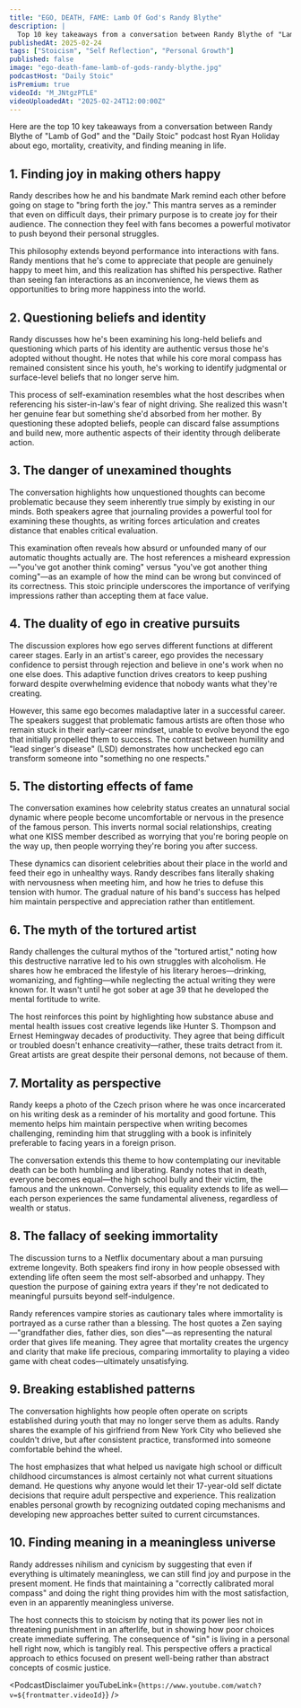 ```yaml
---
title: "EGO, DEATH, FAME: Lamb Of God's Randy Blythe"
description: |
  Top 10 key takeaways from a conversation between Randy Blythe of "Lamb of God" and the "Daily Stoic" podcast host Ryan Holiday about ego, mortality, creativity, and finding meaning in life.
publishedAt: 2025-02-24
tags: ["Stoicism", "Self Reflection", "Personal Growth"]
published: false
image: "ego-death-fame-lamb-of-gods-randy-blythe.jpg"
podcastHost: "Daily Stoic"
isPremium: true
videoId: "M_JNtgzPTLE"
videoUploadedAt: "2025-02-24T12:00:00Z"
---
```



<PodcastSummaryPageLayout frontmatter={frontmatter}>
Here are the top 10 key takeaways from a conversation between Randy Blythe of "Lamb of God" and the "Daily Stoic" podcast host Ryan Holiday about ego, mortality, creativity, and finding meaning in life.

## 1. Finding joy in making others happy

Randy describes how he and his bandmate Mark remind each other before going on stage to "bring forth the joy." This mantra serves as a reminder that even on difficult days, their primary purpose is to create joy for their audience. The connection they feel with fans becomes a powerful motivator to push beyond their personal struggles.

This philosophy extends beyond performance into interactions with fans. Randy mentions that he's come to appreciate that people are genuinely happy to meet him, and this realization has shifted his perspective. Rather than seeing fan interactions as an inconvenience, he views them as opportunities to bring more happiness into the world.

## 2. Questioning beliefs and identity

Randy discusses how he's been examining his long-held beliefs and questioning which parts of his identity are authentic versus those he's adopted without thought. He notes that while his core moral compass has remained consistent since his youth, he's working to identify judgmental or surface-level beliefs that no longer serve him.

This process of self-examination resembles what the host describes when referencing his sister-in-law's fear of night driving. She realized this wasn't her genuine fear but something she'd absorbed from her mother. By questioning these adopted beliefs, people can discard false assumptions and build new, more authentic aspects of their identity through deliberate action.

## 3. The danger of unexamined thoughts

The conversation highlights how unquestioned thoughts can become problematic because they seem inherently true simply by existing in our minds. Both speakers agree that journaling provides a powerful tool for examining these thoughts, as writing forces articulation and creates distance that enables critical evaluation.

This examination often reveals how absurd or unfounded many of our automatic thoughts actually are. The host references a misheard expression—"you've got another think coming" versus "you've got another thing coming"—as an example of how the mind can be wrong but convinced of its correctness. This stoic principle underscores the importance of verifying impressions rather than accepting them at face value.

## 4. The duality of ego in creative pursuits

The discussion explores how ego serves different functions at different career stages. Early in an artist's career, ego provides the necessary confidence to persist through rejection and believe in one's work when no one else does. This adaptive function drives creators to keep pushing forward despite overwhelming evidence that nobody wants what they're creating.

However, this same ego becomes maladaptive later in a successful career. The speakers suggest that problematic famous artists are often those who remain stuck in their early-career mindset, unable to evolve beyond the ego that initially propelled them to success. The contrast between humility and "lead singer's disease" (LSD) demonstrates how unchecked ego can transform someone into "something no one respects."

## 5. The distorting effects of fame

The conversation examines how celebrity status creates an unnatural social dynamic where people become uncomfortable or nervous in the presence of the famous person. This inverts normal social relationships, creating what one KISS member described as worrying that you're boring people on the way up, then people worrying they're boring you after success.

These dynamics can disorient celebrities about their place in the world and feed their ego in unhealthy ways. Randy describes fans literally shaking with nervousness when meeting him, and how he tries to defuse this tension with humor. The gradual nature of his band's success has helped him maintain perspective and appreciation rather than entitlement.

## 6. The myth of the tortured artist

Randy challenges the cultural mythos of the "tortured artist," noting how this destructive narrative led to his own struggles with alcoholism. He shares how he embraced the lifestyle of his literary heroes—drinking, womanizing, and fighting—while neglecting the actual writing they were known for. It wasn't until he got sober at age 39 that he developed the mental fortitude to write.

The host reinforces this point by highlighting how substance abuse and mental health issues cost creative legends like Hunter S. Thompson and Ernest Hemingway decades of productivity. They agree that being difficult or troubled doesn't enhance creativity—rather, these traits detract from it. Great artists are great despite their personal demons, not because of them.

## 7. Mortality as perspective

Randy keeps a photo of the Czech prison where he was once incarcerated on his writing desk as a reminder of his mortality and good fortune. This memento helps him maintain perspective when writing becomes challenging, reminding him that struggling with a book is infinitely preferable to facing years in a foreign prison.

The conversation extends this theme to how contemplating our inevitable death can be both humbling and liberating. Randy notes that in death, everyone becomes equal—the high school bully and their victim, the famous and the unknown. Conversely, this equality extends to life as well—each person experiences the same fundamental aliveness, regardless of wealth or status.

## 8. The fallacy of seeking immortality

The discussion turns to a Netflix documentary about a man pursuing extreme longevity. Both speakers find irony in how people obsessed with extending life often seem the most self-absorbed and unhappy. They question the purpose of gaining extra years if they're not dedicated to meaningful pursuits beyond self-indulgence.

Randy references vampire stories as cautionary tales where immortality is portrayed as a curse rather than a blessing. The host quotes a Zen saying—"grandfather dies, father dies, son dies"—as representing the natural order that gives life meaning. They agree that mortality creates the urgency and clarity that make life precious, comparing immortality to playing a video game with cheat codes—ultimately unsatisfying.

## 9. Breaking established patterns

The conversation highlights how people often operate on scripts established during youth that may no longer serve them as adults. Randy shares the example of his girlfriend from New York City who believed she couldn't drive, but after consistent practice, transformed into someone comfortable behind the wheel.

The host emphasizes that what helped us navigate high school or difficult childhood circumstances is almost certainly not what current situations demand. He questions why anyone would let their 17-year-old self dictate decisions that require adult perspective and experience. This realization enables personal growth by recognizing outdated coping mechanisms and developing new approaches better suited to current circumstances.

## 10. Finding meaning in a meaningless universe

Randy addresses nihilism and cynicism by suggesting that even if everything is ultimately meaningless, we can still find joy and purpose in the present moment. He finds that maintaining a "correctly calibrated moral compass" and doing the right thing provides him with the most satisfaction, even in an apparently meaningless universe.

The host connects this to stoicism by noting that its power lies not in threatening punishment in an afterlife, but in showing how poor choices create immediate suffering. The consequence of "sin" is living in a personal hell right now, which is tangibly real. This perspective offers a practical approach to ethics focused on present well-being rather than abstract concepts of cosmic justice.

<PodcastDisclaimer
  youTubeLink={`https://www.youtube.com/watch?v=${frontmatter.videoId}`}
/>

</PodcastSummaryPageLayout>
